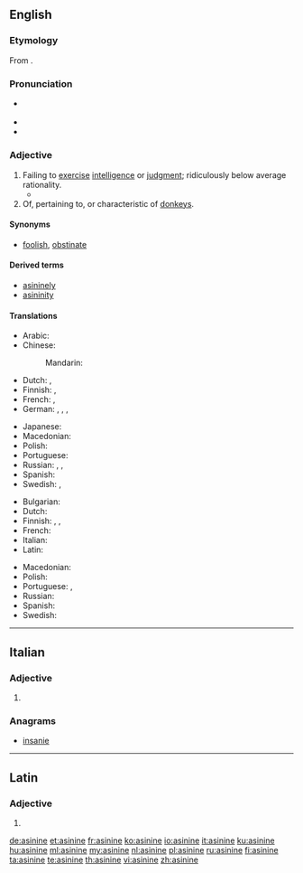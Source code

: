 ==English==
{{was wotd|2008|January|9}}

===Etymology===
From {{etyl|la|en}} {{m|la|asinīnus||of a donkey or ass}}.

===Pronunciation===
* {{a|RP|US}} {{IPA|/ˈæs.ɪ.naɪn/|/ˈæs.ə.naɪn/|lang=en}}
* {{audio|en-us-asinine.ogg|Audio (US)|lang=en}}
* {{rhymes|aɪn|lang=en}}

===Adjective===
{{en-adj}}

# Failing to [[exercise]] [[intelligence]] or [[judgment]]; ridiculously below average rationality.
#* {{quote-book|year=1922|author=[[w:Michael Arlen|Michael Arlen]]|title=“Piracy”: A Romantic Chronicle of These Days|chapter=2/2/2|url=http://openlibrary.org/works/OL1519647W|passage=They danced on silently, softly.  Their feet played tricks to the beat of the tireless measure, that exquisitely '''asinine''' blare which is England's punishment for having lost America.}}
# Of, pertaining to, or characteristic of [[donkey]]s.

====Synonyms====
* {{sense|failing to exercise intelligence or judgment}} [[foolish]], [[obstinate]]

====Derived terms====
* [[asininely]]
* [[asininity]]

====Translations====
{{trans-top|failing to exercise intelligence or judgment}}
* Arabic: {{t-needed|ar}}
* Chinese:
*: Mandarin: {{t+|cmn|愚蠢|tr=yúchǔn|sc=Hani}}
* Dutch: {{t|nl|oerdom}}, {{t+|nl|achterlijk}}
* Finnish: {{t+|fi|typerä}}, {{t|fi|aasimainen}}
* French: {{t+|fr|asinin|m}}, {{t+|fr|stupide|m|f}}
* German: {{t+|de|dumm}}, {{t|de|dümmlich}}, {{t+|de|dämlich}}, {{t+|de|töricht}}
{{trans-mid}}
* Japanese: {{t-needed|ja}}
* Macedonian: {{t|mk|глуп|m|tr=glup}}
* Polish: {{t|pl|debilny|m}}
* Portuguese: {{t|pt|asinino}}
* Russian: {{t+|ru|глупый|tr=glúpyj}}, {{t+|ru|дебильный|tr=debílʹnyj}}, {{t+|ru|ослиный|tr=oslínyj}}
* Spanish: {{t+|es|estúpido}}
* Swedish: {{t|sv|åsnelik}}, {{t+|sv|enfaldig}}
{{trans-bottom}}

{{trans-top|of or relating to a donkey}}
* Bulgarian: {{t|bg|магарешки}}
* Dutch: {{t|nl|ezelachtig}}
* Finnish: {{t+|fi|aasi|alt=aasi-}}, {{t+|fi|aasi|alt=aasin-}}, {{t|fi|aasimainen}}
* French: {{t+|fr|asinin}}
* Italian: {{t|it|asinino|m}}
* Latin: {{t|la|asinīnus}}
{{trans-mid}}
* Macedonian: {{t|mk|магарешки|m|tr=magáreški}}
* Polish: {{t+|pl|ośli|m}}
* Portuguese: {{t|pt|asinino}}, {{t|pt|asnal}}
* Russian: {{t+|ru|ослиный|tr=oslínyj}}
* Spanish: {{t+|es|asnal}}
* Swedish: {{t|sv|åsnelik}}
{{trans-bottom}}

----

==Italian==

===Adjective===
{{head|it|adjective form}}

# {{feminine plural of|asinino|lang=it}}

===Anagrams===
* [[insanie#Italian|insanie]]

----

==Latin==

===Adjective===
{{la-adj-form|asinīne}}

# {{inflection of|asinīnus||voc|m|s|lang=la}}

[[de:asinine]]
[[et:asinine]]
[[fr:asinine]]
[[ko:asinine]]
[[io:asinine]]
[[it:asinine]]
[[ku:asinine]]
[[hu:asinine]]
[[ml:asinine]]
[[my:asinine]]
[[nl:asinine]]
[[pl:asinine]]
[[ru:asinine]]
[[fi:asinine]]
[[ta:asinine]]
[[te:asinine]]
[[th:asinine]]
[[vi:asinine]]
[[zh:asinine]]